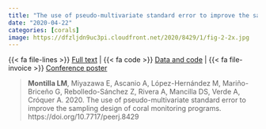 ```yaml
---
title: "The use of pseudo-multivariate standard error to improve the sampling design of coral monitoring programs"
date: "2020-04-22"
categories: [corals]
image: https://dfzljdn9uc3pi.cloudfront.net/2020/8429/1/fig-2-2x.jpg
---
```



{{< fa file-lines >}} [Full text](https://peerj.com/articles/8429/) |
{{< fa code >}} [Data and code](https://github.com/luismmontilla/coral_muse) |
{{< fa file-invoice >}} [Conference poster](https://zenodo.org/record/3233879)

> **Montilla LM**, Miyazawa E, Ascanio A, López-Hernández M, Mariño-Briceño G, Rebolledo-Sánchez Z, Rivera A, Mancilla DS, Verde A, Cróquer A. 2020. The use of pseudo-multivariate standard error to improve the sampling design of coral monitoring programs. https://doi.org/10.7717/peerj.8429
